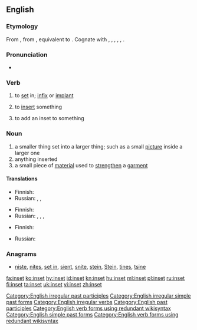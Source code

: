 ==English==

===Etymology===
From {{etyl|enm|en}} {{term|insetten|lang=enm}}, from {{etyl|ang|en}} {{term|insettan||to set in, institute, appoint|lang=ang}}, equivalent to {{prefix|in|set}}. Cognate with {{etyl|nl|-}} {{term|inzetten||to insert, set in|lang=nl}}, {{etyl|nds|-}} {{term|insetten||to set in|lang=nds}}, {{etyl|de|-}} {{term|einsetzen||to insert, employ|lang=de}}, {{etyl|da|-}} {{term|indsætte||to insert|lang=da}}, {{etyl|sv|-}} {{term|insätta||to inset, induct, institute|lang=sv}}, {{etyl|is|-}} {{term|innsetja||to install|lang=is}}.

===Pronunciation===
* {{IPA|/ˈɪnsɛt/}}

===Verb===
{{en-verb|insets|insetting|inset}}

# {{context|transitive|lang=en}} to [[set]] in; [[infix]] or [[implant]]
# {{context|transitive|lang=en}} to [[insert]] something
# {{context|transitive|lang=en}} to add an inset to something

===Noun===
{{en-noun}}

# a smaller thing set into a larger thing; such as a small [[picture]] inside a larger one
# anything inserted
# a small piece of [[material]] used to [[strengthen]] a [[garment]]

====Translations====
{{trans-top|smaller thing set into a larger thing}}
* Finnish: {{t|fi|insertti}}
* Russian: {{t+|ru|вклейка|f|tr=vkléjka|sc=Cyrl}}, {{t+|ru|вкладка|f|tr=vkládka|sc=Cyrl}}, {{t+|ru|вкладыш|m|tr=vkládyš|sc=Cyrl}}
{{trans-mid}}
{{trans-bottom}}

{{trans-top|anything inserted}}
* Finnish: {{t|fi|insertti}}
* Russian: {{t+|ru|вклейка|f|tr=vkléjka|sc=Cyrl}}, {{t+|ru|вкладка|f|tr=vkládka|sc=Cyrl}}, {{t+|ru|вставка|f|tr=vstávka|sc=Cyrl}}, {{t+|ru|вкладыш|m|tr=vkládyš|sc=Cyrl}}
{{trans-mid}}
{{trans-bottom}}

{{trans-top|small piece of material used to strengthen a garment}}
* Finnish: {{t|fi|vahvike}}
{{trans-mid}}
* Russian: {{t+|ru|вставка|f|tr=vstávka|sc=Cyrl}}
{{trans-bottom}}

===Anagrams===
* [[niste#English|niste]], [[nites#English|nites]], [[set in#English|set in]], [[sient#English|sient]], [[snite#English|snite]], [[stein#English|stein]], [[Stein#English|Stein]], [[tines#English|tines]], [[tsine#English|tsine]]

[[Category:English irregular past participles]]
[[Category:English irregular simple past forms]]
[[Category:English irregular verbs]]
[[Category:English past participles]]
[[Category:English verb forms using redundant wikisyntax]]
[[Category:English simple past forms]]
[[Category:English verb forms using redundant wikisyntax]]

[[fa:inset]]
[[ko:inset]]
[[hy:inset]]
[[id:inset]]
[[kn:inset]]
[[hu:inset]]
[[ml:inset]]
[[pl:inset]]
[[ru:inset]]
[[fi:inset]]
[[ta:inset]]
[[uk:inset]]
[[vi:inset]]
[[zh:inset]]